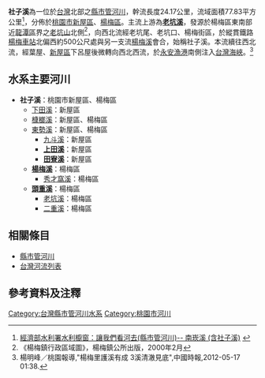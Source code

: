 {{Infobox river
| river_name = 社子溪
| image_name = 社子溪出海口.jpg
| image_size = 220px
| caption    = 社子溪出海口
| origin     = [[楊梅區|楊梅區]][[老坑山|老坑山]]
| mouth      = [[永安漁港|永安漁港]]
| progression = [[臺灣海峽|臺灣海峽]]
| basin_countries = {{ROC}}
| location   = [[桃園市|桃園市]][[新屋區|新屋區]]、[[楊梅區|楊梅區]]
| length     = {{convert|24.17|km|0|cuft|0|abbr=off}}
| elevation  = 
| mouth_elevation = 
| discharge  = 
| watershed  = {{convert|77.83|km2|0|cuft|0|abbr=off}}
}}
'''社子溪'''為一位於[[台灣|台灣]]北部之[[縣市管河川|縣市管河川]]，幹流長度24.17公里，流域面積77.83平方公里<ref>[http://www.wra.gov.tw/ct.asp?xItem=14323&CtNode=4381# 經濟部水利署水利櫥窗：讓我們看河去(縣市管河川)-- 南崁溪 (含社子溪)] {{webarchive|url=https://web.archive.org/web/20160817034732/http://www.wra.gov.tw/ct.asp?xItem=14323&CtNode=4381 |date=2016-08-17 }}</ref>，分佈於[[桃園市|桃園市]][[新屋區|新屋區]]、[[楊梅區|楊梅區]]。主流上游為'''[[老坑溪|老坑溪]]'''，發源於楊梅區東南部近[[龍潭區_(桃園市)|龍潭區]]界之[[老坑山|老坑山]]北側<ref>《楊梅鎮行政區域圖》，楊梅鎮公所出版，2000年2月</ref>，向西北流經老坑尾、老坑口、楊梅街區，於縱貫鐵路[[楊梅車站|楊梅車站]]北偏西約500公尺處與另一支流[[楊梅溪|楊梅溪]]會合，始稱社子溪。本流續往西北流，經葉屋、[[新屋區|新屋區]]下呂屋後微轉向西北西流，於[[永安漁港|永安漁港]]南側注入[[台灣海峽|台灣海峽]]。<ref>楊明峰／桃園報導,"楊梅里護溪有成 3溪清澈見底"{{cite web |url=http://news.chinatimes.com/domestic/11050609/112012051700275.html |title=存档副本 |accessdate=2012-05-17 |deadurl=yes |archiveurl=https://web.archive.org/web/20120521104811/http://news.chinatimes.com/domestic/11050609/112012051700275.html |archivedate=2012-05-21 }},中國時報,2012-05-17 01:38.</ref>

==水系主要河川==
*'''社子溪'''：桃園市新屋區、楊梅區
**[[下田溪|下田溪]]：新屋區
**[[槺榔溪|槺榔溪]]：新屋區、楊梅區
**[[東勢溪|東勢溪]]：新屋區、楊梅區
***[[九斗溪|九斗溪]]：新屋區
***'''[[上田溪|上田溪]]'''：新屋區
***'''[[田寮溪|田寮溪]]'''：新屋區
**'''[[楊梅溪|楊梅溪]]'''：楊梅區
***[[秀才窩溪|秀才窩溪]]：楊梅區
**'''[[頭重溪|頭重溪]]'''：楊梅區
***[[老坑溪|老坑溪]]：楊梅區
***[[二重溪_(桃園市)|二重溪]]：楊梅區

==相關條目==
*[[縣市管河川|縣市管河川]]
*[[台灣河流列表|台灣河流列表]]

==參考資料及注釋==
{{reflist}}

{{台灣河流}}
[[Category:台灣縣市管河川水系|Category:台灣縣市管河川水系]]
[[Category:桃園市河川|Category:桃園市河川]]